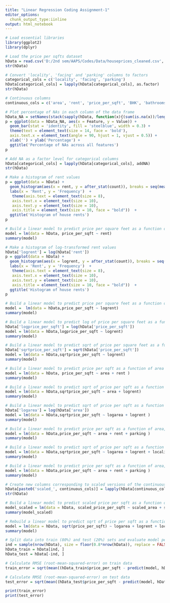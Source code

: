```yaml
---
title: "Linear Regression Coding Assignment-1"
editor_options:
  chunk_output_type:iinline
output: html_notebook
---
```


```r
# Load essential libraries
library(ggplot2)
library(dplyr)
```


```r
# Load the price per sqfts dataset
hData = read.csv('D:/2nd sem/AAPS/Codes/Data/houseprices_cleaned.csv', header = TRUE, stringsAsFactors = FALSE, na.strings = c("", "NA", "not available", "Not Available"))
str(hData)
```

```r
# Convert 'locality', 'facing' and 'parking' columns to factors
categorical_cols = c('locality', 'facing', 'parking')
hData[categorical_cols] = lapply(hData[categorical_cols], as.factor)
str(hData)
```

```r
# Continuous columns
continuous_cols = c('area', 'rent', 'price_per_sqft', 'BHK', 'bathrooms')
```

```r
# Plot percentage of NAs in each column of the data frame
hData_NA = setNames(stack(sapply(hData, function(x){(sum(is.na(x))/length(x))*100}))[2:1], c('Feature','Value'))
p = ggplot(data = hData_NA, aes(x = Feature, y = Value)) +
  geom_bar(stat = 'identity', fill = 'steelblue', width = 0.3) +
  theme(text = element_text(size = 14, face = 'bold'),
  axis.text.x = element_text(angle = 90, hjust = 1, vjust = 0.5)) +
  xlab('') + ylab('Percentage') +
  ggtitle('Percentage of NAs across all features')
p
```

```r
# Add NA as a factor level for categorical columns 
hData[categorical_cols] = lapply(hData[categorical_cols], addNA)
str(hData)
```

```r
# Make a histogram of rent values
p = ggplot(data = hData) +
  geom_histogram(aes(x = rent, y = after_stat(count)), breaks = seq(mean(hData$rent)-4*sd(hData$rent), mean(hData$rent)+4*sd(hData$rent), by = 25000), color = 'black', fill = 'blue') +
  labs(x = 'Rent', y = 'Frequency')  +
   theme(axis.text = element_text(size = 8),
   axis.text.x = element_text(size = 10),
   axis.text.y = element_text(size = 10),
   axis.title = element_text(size = 10, face = "bold"))  +
  ggtitle('Histogram of house rents')
p
```

```r
# Build a linear model to predict price per square feet as a function of rent. How accurate is the model?
model = lm(data = hData, price_per_sqft ~ rent)
summary(model)
```

```r
# Make a histogram of log-transformed rent values
hData['logrent'] = log(hData['rent'])
p = ggplot(data = hData) +
  geom_histogram(aes(x = logrent, y = after_stat(count)), breaks = seq(mean(hData$logrent)-4*sd(hData$logrent), mean(hData$logrent)+4*sd(hData$logrent), by = 0.5), color = 'black', fill = 'pink') +
  labs(x = 'Rent', y = 'Frequency')  +
   theme(axis.text = element_text(size = 8),
   axis.text.x = element_text(size = 10),
   axis.text.y = element_text(size = 10),
   axis.title = element_text(size = 10, face = "bold"))  +
  ggtitle('Histogram of house rents')
p
```

```r
# Build a linear model to predict price per square feet as a function of logrent. Did log-transforming rent help improve the model accuracy?
model =  lm(data = hData,price_per_sqft ~ logrent)
summary(model)
```


```r
# Build a linear model to predict log of price per square feet as a function of logrent. Did log-transforming the response variable price per square feet improve the model accuracy?
hData['logprice_per_sqft'] = log(hData['price_per_sqft'])
model = lm(data = hData,logprice_per_sqft ~ logrent)
summary(model)
```

```r
# Build a linear model to predict sqrt of price per square feet as a function of logrent. Did sqrt-transforming the response variable price per square feet improve the model accuracy?
hData['sqrtprice_per_sqft'] = sqrt(hData['price_per_sqft'])
model = lm(data = hData,sqrtprice_per_sqft ~ logrent)
summary(model)
```

```r
# Build a linear model to predict price per sqft as a function of area and rent. Did adding area as an additional predictor improve model accuracy (compared to only rent as the predictor)? Also, interpret the coefficient estimates for area and rent practically.
model = lm(data = hData, price_per_sqft ~ area + rent )
summary(model)
```

```r
# Build a linear model to predict sqrt of price per sqft as a function of area and logrent. Did adding area as an additional predictor improve model accuracy (compared to only logrent as the predictor)? Also, interpret the coefficient estimates for area and logrent practically.
model = lm(data = hData,sqrtprice_per_sqft ~ area + logrent)
summary(model)
```

```r
# Build a linear model to predict sqrt of price per sqft as a function of logarea and logrent. Did log-transforming area improve model accuracy?
hData['logarea'] = log(hData['area'])
model = lm(data = hData,sqrtprice_per_sqft ~ logarea + logrent )
summary(model)
```

```r
# Build a linear model to predict price per sqft as a function of area, rent, and parking (compared to just using area and rent as predictors). Did adding parking as an additional predictor improve model accuracy?
model = lm(data = hData,price_per_sqft ~ area + rent + parking )
summary(model)
```

```r
# Build a linear model to predict sqrt of price per sqft as a function of logarea, logrent, and locality. Did adding locality as an additional predictor improve model accuracy (compared to just using logarea and logrent as predictors)?
model = lm(data = hData,sqrtprice_per_sqft ~ logarea + logrent + locality )
summary(model)
```

```r
# Build a linear model to predict price per sqft as a function of area, rent, and parking. How many levels does the categorical feature parking have? How many new variables are introduced for the categorical variable parking? Interpret all regression coefficient estimates except the intercept coefficient estimate beta0 practically. Do the p-values suggest any insignificant features (that is, features which probably don't have a linear relationship with the response variable?
model = lm(data = hData,price_per_sqft ~ area + rent + parking )
summary(model)
```

```r
# Create new columns corresponding to scaled versions of the continuous columns
hData[paste0('scaled_', continuous_cols)] = lapply(hData[continuous_cols], scale)
str(hData)
```

```r
# Build a linear model to predict scaled price per sqft as a function of scaled area and scaled rent. Compare this with the model built using unscaled data: that is, predict price per sqft as a function of area and rent. Does scaling help?
model_scaled = lm(data = hData, scaled_price_per_sqft ~ scaled_area + scaled_rent)
summary(model_scaled)
```

```r
# Rebuild a linear model to predict sqrt of price per sqft as a function of logarea, logrent, and locality which we will evaluate using a train-test split of the dataset
model = lm(data = hData, sqrt(price_per_sqft) ~ logarea + logrent + locality)
summary(model)
```

```r
# Split data into train (80%) and test (20%) sets and evaluate model performance on train and test sets. Run this cell multiple times for a random splitting of the data into train and test sets and report the model performance on the resulting train and test sets. Is there much variability in the model performance across different test sets? If that is the case, then the model is not generalizing well and is overfitting the train set. Is it the case here?
ind = sample(nrow(hData), size = floor(0.8*nrow(hData)), replace = FALSE)
hData_train = hData[ind, ]
hData_test = hData[-ind, ]

# Calculate RMSE (root-mean-squared-error) on train data
train_error = sqrt(mean((hData_train$price_per_sqft - predict(model, hData_train))^2))

# Calculate RMSE (root-mean-squared-error) on test data
test_error = sqrt(mean((hData_test$price_per_sqft - predict(model, hData_test))^2))

print(train_error)
print(test_error)
```




